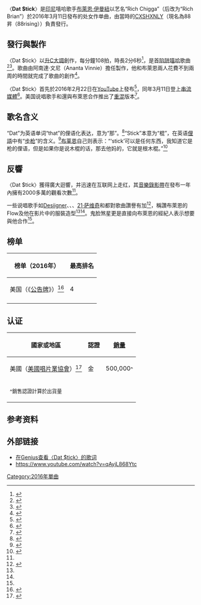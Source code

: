 {{DISPLAYTITLE|Dat $tick}}
{{noteTA
|G1=Music
|1=zh-hans:伊马努埃尔;zh-hant:伊曼紐;
}}
{{Infobox song
| name       = {{lang|en|Dat $tick}}
| language   = 英語
| cover      = Revised Dat $tick cover due to Brian changing his name.jpg
| caption    = 布莱恩更改艺名为Rich Brian之后的封面，最初單曲封面寫著Rich Chigga<ref>{{Cite web |title=Rich Brian - Dat $tick (Prod. Ananta Vinnie)　 |url=https://soundcloud.com/richbrian/dat-tick-prod-ananta-vinnie |accessdate=2018-02-24 |publisher=[[SoundCloud|SoundCloud]] |language=en |deadurl=no |archiveurl=https://web.archive.org/web/20180224121922/https://soundcloud.com/richbrian/dat-tick-prod-ananta-vinnie |archivedate=2018-02-24 }}</ref>
| type       = single
| artist     = [[布萊恩·伊曼紐|布萊恩·伊曼紐]]
| released   = {{start date|2016|03|11|df=y}}
| format     = {{hlist|[[數位音樂下載|數位音樂下載]]|[[流媒体|流媒体]]}}
| recorded   = 2015年
| genre      = {{hlist|[[陷阱音樂|陷阱]]|[[嘻哈音樂|嘻哈]]}}
| length     = {{Duration|m=2|s=06}}
| label      = {{hlist|[[88昇|CXSHXNLY]]|{{Le|EMPIRE|Empire Distribution}}}}
| writer     = {{hlist|布莱恩·伊马努埃尔|阿南達·喬瓦尼·普拉納亞（Ananta Giovanni Pranaya）}}
| producer   = 阿南達·文尼（Ananta Vinnie）
| next_title = Who That Be
| next_year  = 2016
| misc       = {{External music video|{{YouTube|rzc3_b_KnHc|〈Dat $tick〉}}}}
{{Extra album cover
 | header  = 重混版封面
 | type    = Single
 | cover   = DatStickRemixCover.jpg
 | border  =
 | alt     = The cover art copyright is believed to belong to the record label or the graphic artist(s).
 | caption =
}}
{{External music video|{{Youtube|Z4eARl9omVs|〈Dat $tick (Remix)〉}}}}
}}

〈'''Dat $tick'''〉是[[印度尼西亚|印尼]]嘻哈歌手[[布萊恩·伊曼紐|布萊恩·伊曼紐]]以艺名“Rich Chigga”（后改为“Rich Brian”）於2016年3月11日發布的处女作单曲，由當時的[[88昇|CXSHXNLY]]（現名為88昇（88rising））負責發行。

== 發行與製作 ==
〈Dat $tick〉以[[升C大調|升C大調]]創作，每分鐘108拍，時長2分6秒<ref>{{Cite web |url=https://musicstax.com/track/dat-tick/4bdJHQp90ymjEIkkYhcENB |title=Key and BPM of Dat $tick by Rich Brian |website=musicstax.com |language=en-US |accessdate=2020-10-06 |archivedate=2020-10-06 |archiveurl=https://web.archive.org/web/20201006084407/https://musicstax.com/track/dat-tick/4bdJHQp90ymjEIkkYhcENB |deadurl=no }}</ref>，是首[[陷阱音樂|陷阱]][[嘻哈音樂|嘻哈]]歌曲<ref>{{Cite web |title=Who is Rich Chigga? |url=https://hypebeast.com/2016/3/rich-chigga-interview |last=Cheung |first=HP |date=2016-05-04 |publisher=HYPEBEAST |accessdate=2020-10-06 |deadurl=yes |archiveurl=https://web.archive.org/web/20201008213642/https://hypebeast.com/2016/3/rich-chigga-interview |archivedate=2020-10-08 }}</ref><ref>{{Cite web |title=Rich Chigga effect puts spotlight on Indonesia’s hip hop scene: now rappers want to match his success |url=https://www.scmp.com/culture/music/article/2126782/rich-chigga-effect-puts-spotlight-indonesias-hip-hop-scene-now-rappers |last=Sambur |first=Hana |date=2018-01-07 |publisher=South China Morning Post |accessdate=2020-10-06 |deadurl=no |archiveurl=https://web.archive.org/web/20201006084238/https://www.scmp.com/culture/music/article/2126782/rich-chigga-effect-puts-spotlight-indonesias-hip-hop-scene-now-rappers |archivedate=2020-10-06 }}</ref>。歌曲由阿南達·文尼（Ananta Vinnie）擔任製作，他和布萊恩兩人花費不到兩周的時間就完成了歌曲的創作<ref>{{Cite web |title=The Indonesian viral YouTube rapper who says he’s for real |url=https://www.dazeddigital.com/music/article/32132/1/the-indonesian-viral-youtube-rapper-who-says-he-s-for-real |last=Glasby |first=Taylor |date=2016-07-20 |publisher={{le|Dazed}} |accessdate=2020-10-06 |deadurl=no |archiveurl=https://web.archive.org/web/20201006084541/https://www.dazeddigital.com/music/article/32132/1/the-indonesian-viral-youtube-rapper-who-says-he-s-for-real |archivedate=2020-10-06 }}</ref>。

〈Dat $tick〉首先於2016年2月22日在[[YouTube|YouTube]]上發布<ref name="Time">{{Cite web |title=Meet Brian Imanuel, Alias Rich Chigga, the 17-Year-Old Indonesian Rapper Who Hacked the World |url=https://time.com/4532948/brian-imanuel-rich-chigga-jakarta-indonesia-rap-hiphop/ |last=Jenkins |first=Nash |date=2016-10-18 |publisher=[[時代雜誌|Time]] |accessdate=2019-05-11 |deadurl=no |archiveurl=https://web.archive.org/web/20190511153830/https://time.com/4532948/brian-imanuel-rich-chigga-jakarta-indonesia-rap-hiphop/ |archivedate=2019-05-11 }}</ref>，同年3月11日登上[[串流媒體|串流媒體]]<ref>{{cite web |url=https://music.apple.com/tw/album/dat-%24tick-single/1092832187 |title=Dat $tick - Single by Rich Brian |date=2016-03-11 |accessdate=2020-10-06 |publisher=[[Apple_Music|Apple Music]] |language=en |deadurl=yes |archiveurl=https://web.archive.org/web/20201006141044/https://music.apple.com/tw/album/dat-%24tick-single/1092832187 |archivedate=2020-10-06 }}</ref>。美国说唱歌手{{Le|鬼脸煞星|Ghostface Killah}}和{{Le|Pouya|Pouya (rapper)}}還與布萊恩合作推出了[[重混|重混]]版本<ref>{{Cite web |title=Rich Chigga Feat. Ghostface Killah & Pouya "Dat $tick (Remix)" Video |url=http://www.hotnewhiphop.com/rich-chigga-feat-ghostface-killah-and-pouya-dat-stick-remix-video-new-video.38812.html |first=Danny |last=Schwartz |date=2016-10-12 |publisher=HotNewHipHop |accessdate=2020-10-06 |language=en |deadurl=no |archiveurl=https://web.archive.org/web/20161124093243/http://www.hotnewhiphop.com/rich-chigga-feat-ghostface-killah-and-pouya-dat-stick-remix-video-new-video.38812.html |archivedate=2016-11-24 }}</ref>。

== 歌名含义 ==
“Dat”为英语单词“that”的俚语化表达，意为“那”。<ref name=":0">{{Cite web|title=dat - Wiktionary|url=https://en.wiktionary.org/wiki/dat|accessdate=2020-10-06|work=en.wiktionary.org|archive-date=2020-10-09|archive-url=https://web.archive.org/web/20201009023118/https://en.wiktionary.org/wiki/dat|dead-url=no}}</ref>“Stick”本意为“棍”，在英语[[俚語|俚語]]中有“[[步枪|步枪]]”的含义。<ref>{{Cite web|title=Urban Dictionary: stick|url=https://www.urbandictionary.com/define.php?term=stick|accessdate=2020-10-06|work=Urban Dictionary|language=en-US|archive-date=2020-06-22|archive-url=https://web.archive.org/web/20200622205833/https://www.urbandictionary.com/define.php?term=stick|dead-url=no}}</ref>[[布萊恩·伊曼紐|布莱恩]]自己则表示：“‘stick’可以是任何东西，我知道它是枪的俚语，但是如果你是说木棍的话，那去他妈的，它就是根木棍。”<ref name="Genius lyrics">{{Cite web |title=Dat $tick - Rich Brian |url=https://genius.com/Rich-brian-dat-stick-lyrics |accessdate=2020-10-06 |publisher=[[Genius_(網站)|Genius]] |language=en |deadurl=no |archiveurl=https://web.archive.org/web/20201006135651/https://genius.com/Rich-brian-dat-stick-lyrics |archivedate=2020-10-06 }}</ref>

== 反響 ==
〈Dat $tick〉獲得廣大迴響，并迅速在互联网上走红，其[[音樂錄影帶|音樂錄影帶]]在發布一年內擁有2000多萬的觀看次數<ref name="Time" />。

一些说唱歌手如[[迪赞纳|Desiigner]]、{{Le|Cam'ron|Cam'ron}}、{{Le|鬼脸煞星|Ghostface Killah}}、[[21·萨维奇|21·萨维奇]]和{{Le|MadeinTYO|MadeinTYO}}都對歌曲讚譽有加<ref name="Complex">{{Cite web |title=Watch Desiigner, Cam'ron and many more rappers react to Dat $tick video |url=https://www.complex.com/music/2016/07/desiigner-camron-rappers-react-rich-chigga-dat-stick-video |first=Chris |last=Mench |date=2016-07-14 |publisher={{le|Complex|Complex Networks}} |accessdate=2020-10-06 |language=en |deadurl=no |archiveurl=https://web.archive.org/web/20201006142029/https://www.complex.com/music/2016/07/desiigner-camron-rappers-react-rich-chigga-dat-stick-video |archivedate=2020-10-06 }}</ref>，稱讚布萊恩的Flow及他在影片中的服裝造型<ref name="Time" /><ref name="Complex" />。鬼脸煞星更是直接向布萊恩的經紀人表示想要與他合作<ref name="Complex" />。

== 榜单 ==
{| class="wikitable plainrowheaders sortable" style="text-align:center;"
! scope="col" |榜单（2016年）
! scope="col" |最高排名
|-
| scope="row" |美国（《[[公告牌|公告牌]]》{{Le|节奏布鲁斯及嘻哈榜外单曲榜|Hot_R%26B/Hip-Hop_Songs#Bubbling_Under_R&B/Hip-Hop_Songs}}）<ref>{{Cite web|title=Rich Brian Discusses Debut Album 'Amen' and Name Change: 'Rich Chigga Isn't Me Anymore'|url=https://www.billboard.com/articles/columns/hip-hop/8097424/rich-brian-interview-album-amen-name-change|accessdate=2020-10-06|work=Billboard|language=en|archive-date=2020-05-02|archive-url=https://web.archive.org/web/20200502063257/https://www.billboard.com/articles/columns/hip-hop/8097424/rich-brian-interview-album-amen-name-change|dead-url=no}}</ref>
|4
|-
|}

== 认证==
{| class="wikitable sortable plainrowheaders" style="text-align:center"
! scope="col"| 國家或地區
! scope="col"| 認證
! scope="col"| [[音乐唱片销售认证列表|銷量]]
|-
! scope="row"| 美國（[[美國唱片業協會|美國唱片業協會]]）<ref>{{cite web |url=https://www.riaa.com/gold-platinum/?tab_active=default-award&se=Dat+%24tick |title=American single certifications – Rich Brian – Dat $tick |publisher=[[美國唱片業協會|Recording Industry Association of America]] |accessdate=2020-10-11 |language=en |deadurl=no |archiveurl=https://web.archive.org/web/20201011162157/https://www.riaa.com/gold-platinum/?tab_active=default-award&se=Dat+%24tick |archivedate=2020-10-11 }}</ref>
| 金
| 500,000<small>^</small>
|-
| colspan="4" |<small>^銷售認證計算於出貨量</small>
|}
{{Small|{{sup|{{Dagger}}}} 从2013年5月9日起，美国唱片工业协会对数字单曲销量的认证包含付费音视频的播放加下载。<ref>{{cite news |url=https://www.riaa.com/riaa-adds-digital-streams-to-historic-gold-platinum-awards-2/ |title=RIAA Adds Digital Streams To Historic Gold & Platinum Awards |publisher=[[Recording_Industry_Association_of_America|Recording Industry Association of America]] |date=2013-05-09 |accessdate=2020-07-29 |language=en |deadurl=no |archiveurl=https://web.archive.org/web/20200729235740/https://www.riaa.com/riaa-adds-digital-streams-to-historic-gold-platinum-awards-2/ |archivedate=2020-07-29 }}</ref>}}

== 参考资料 ==
{{Reflist|30em}}

== 外部链接 ==

* [https://genius.com/11418072 在Genius查看〈Dat $tick〉的歌词]
* https://www.youtube.com/watch?v=qAyjL868Ytc{{Wayback|url=https://www.youtube.com/watch?v=qAyjL868Ytc |date=20201120161111 }}

[[Category:2016年單曲|Category:2016年單曲]]